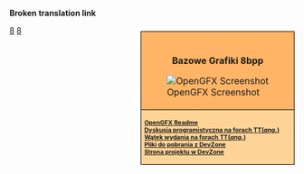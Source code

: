<noinclude>'''Broken translation link'''{{en/-}}</noinclude>
<div style="float:right; padding-left:12px; background:#ffffff;margin-top:10px;">
<div style="border:1px solid #000000; background:#ffb466; padding:5px; -moz-border-radius-topleft:5px; -moz-border-radius-topright:5px; font-size: 12pt;">
<div style="text-align:center; margin-bottom:1em"><strong style="font-size:1em">{{PAGENAME}}<br />Bazowe Grafiki 8bpp</strong></div>
[[File:en/OpenGFX Screenshot.png|center|OpenGFX Screenshot]]
</div>
<div style="border:1px solid black; border-top-width: 0px; background:#ffd496; padding:5px; -moz-border-radius-bottomleft:5px; -moz-border-radius-bottomright:8px; font-size: 8pt; font-weight:bold">
[[Main/pl/OpenGFX Readme|OpenGFX Readme]]<br />

[http://www.tt-forums.net/viewtopic.php?t=38122 Dyskusja programistyczna na forach TT(''ang.'')]<br/>
[http://www.tt-forums.net/viewtopic.php?t=40162 Wątek wydania na forach TT(''ang.'')]<br/>
[http://bundles.openttdcoop.org/opengfx/releases Pliki do pobrania z DevZone]<br>
[http://dev.openttdcoop.org/projects/OpenGFX/ Strona projektu w DevZone]<br/>
</div>
</div><includeonly><!--[[Category:en/8bpp Graphics Replacement|{{PAGENAME}}]]-->[[Category:pl/Wymiana Grafik 8bpp|{{PAGENAME}}]]</includeonly><noinclude>

<!--[[Category:en/Templates|8]][[Category:en/Navigation|8]]--> [[Category:pl/Szablony|8]][[Category:pl/Nawigacji|8]]
</noinclude>
